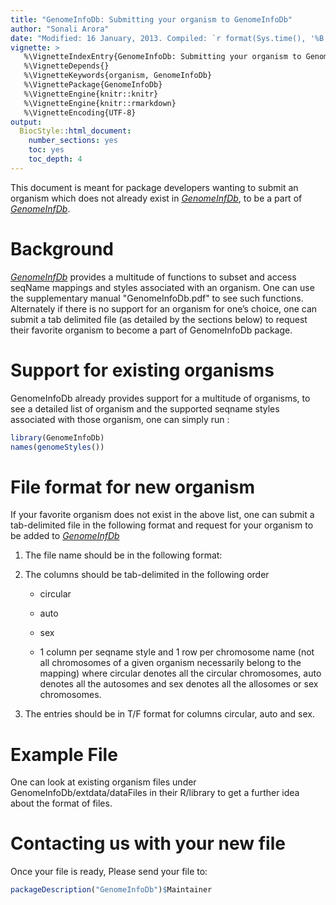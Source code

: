 ```yaml
---
title: "GenomeInfoDb: Submitting your organism to GenomeInfoDb"
author: "Sonali Arora"
date: "Modified: 16 January, 2013. Compiled: `r format(Sys.time(), '%B %d, %Y')`"
vignette: >
   %\VignetteIndexEntry{GenomeInfoDb: Submitting your organism to GenomeInfoDb}
   %\VignetteDepends{}
   %\VignetteKeywords{organism, GenomeInfoDb}
   %\VignettePackage{GenomeInfoDb}
   %\VignetteEngine{knitr::knitr}
   %\VignetteEngine{knitr::rmarkdown}
   %\VignetteEncoding{UTF-8}
output:
  BiocStyle::html_document:
    number_sections: yes
    toc: yes
    toc_depth: 4
---
```


This document is meant for package developers wanting to submit an
organism which does not already exist in [_GenomeInfDb_](https://bioconductor.org/packages/3.16/bioc/html/GenomeInfoDb.html), to be a part of [_GenomeInfDb_](https://bioconductor.org/packages/3.16/bioc/html/GenomeInfoDb.html).

# Background

[_GenomeInfDb_](https://bioconductor.org/packages/3.16/bioc/html/GenomeInfoDb.html) provides a multitude of functions to subset and access seqName mappings
and styles associated with an organism. One can use the supplementary
manual \"GenomeInfoDb.pdf\" to see such functions. Alternately if there
is no support for an organism for one's choice, one can submit a tab
delimited file (as detailed by the sections below) to request their
favorite organism to become a part of GenomeInfoDb package.

# Support for existing organisms

GenomeInfoDb already provides support for a multitude of organisms, to
see a detailed list of organism and the supported seqname styles
associated with those organism, one can simply run :


```r
library(GenomeInfoDb)
names(genomeStyles())
```

# File format for new organism

If your favorite organism does not exist in the above list, one can
submit a tab-delimited file in the following format and request for your
organism to be added to [_GenomeInfDb_](https://bioconductor.org/packages/3.16/bioc/html/GenomeInfoDb.html)

1.  The file name should be in the following format:

2.  The columns should be tab-delimited in the following order

    -   circular

    -   auto

    -   sex

    -   1 column per seqname style and 1 row per chromosome name (not
        all chromosomes of a given organism necessarily belong to the
        mapping) where circular denotes all the circular chromosomes,
        auto denotes all the autosomes and sex denotes all the allosomes
        or sex chromosomes.

3.  The entries should be in T/F format for columns circular, auto and
    sex.

# Example File

One can look at existing organism files under
GenomeInfoDb/extdata/dataFiles in their R/library to get a further idea
about the format of files.

# Contacting us with your new file

Once your file is ready, Please send your file to:

```r
packageDescription("GenomeInfoDb")$Maintainer
```

